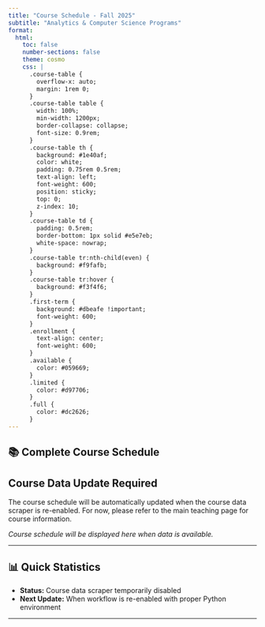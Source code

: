 ```yaml
---
title: "Course Schedule - Fall 2025"
subtitle: "Analytics & Computer Science Programs"
format:
  html:
    toc: false
    number-sections: false
    theme: cosmo
    css: |
      .course-table {
        overflow-x: auto;
        margin: 1rem 0;
      }
      .course-table table {
        width: 100%;
        min-width: 1200px;
        border-collapse: collapse;
        font-size: 0.9rem;
      }
      .course-table th {
        background: #1e40af;
        color: white;
        padding: 0.75rem 0.5rem;
        text-align: left;
        font-weight: 600;
        position: sticky;
        top: 0;
        z-index: 10;
      }
      .course-table td {
        padding: 0.5rem;
        border-bottom: 1px solid #e5e7eb;
        white-space: nowrap;
      }
      .course-table tr:nth-child(even) {
        background: #f9fafb;
      }
      .course-table tr:hover {
        background: #f3f4f6;
      }
      .first-term {
        background: #dbeafe !important;
        font-weight: 600;
      }
      .enrollment {
        text-align: center;
        font-weight: 600;
      }
      .available {
        color: #059669;
      }
      .limited {
        color: #d97706;
      }
      .full {
        color: #dc2626;
      }
---
```


## 📚 Complete Course Schedule

::: {.callout-note}
## Course Data Update Required

The course schedule will be automatically updated when the course data scraper is re-enabled. For now, please refer to the main teaching page for course information.
:::

::: {.course-table}

*Course schedule will be displayed here when data is available.*

:::

---

## 📊 Quick Statistics

- **Status:** Course data scraper temporarily disabled
- **Next Update:** When workflow is re-enabled with proper Python environment

--- 